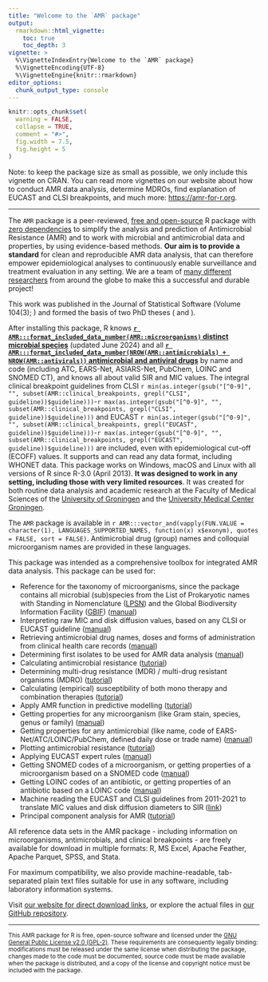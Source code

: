 ```yaml
---
title: "Welcome to the `AMR` package"
output: 
  rmarkdown::html_vignette:
    toc: true
    toc_depth: 3
vignette: >
  %\VignetteIndexEntry{Welcome to the `AMR` package}
  %\VignetteEncoding{UTF-8}
  %\VignetteEngine{knitr::rmarkdown}
editor_options: 
  chunk_output_type: console
---
```


```r
knitr::opts_chunk$set(
  warning = FALSE,
  collapse = TRUE,
  comment = "#>",
  fig.width = 7.5,
  fig.height = 5
)
```

Note: to keep the package size as small as possible, we only include this vignette on CRAN. You can read more vignettes on our website about how to conduct AMR data analysis, determine MDROs, find explanation of EUCAST and CLSI breakpoints, and much more: <https://amr-for-r.org>.

----

The `AMR` package is a peer-reviewed, [free and open-source](https://amr-for-r.org/#copyright) R package with [zero dependencies](https://en.wikipedia.org/wiki/Dependency_hell) to simplify the analysis and prediction of Antimicrobial Resistance (AMR) and to work with microbial and antimicrobial data and properties, by using evidence-based methods. **Our aim is to provide a standard** for clean and reproducible AMR data analysis, that can therefore empower epidemiological analyses to continuously enable surveillance and treatment evaluation in any setting. We are a team of [many different researchers](https://amr-for-r.org/authors.html) from around the globe to make this a successful and durable project!

This work was published in the Journal of Statistical Software (Volume 104(3); \doi{10.18637/jss.v104.i03}) and formed the basis of two PhD theses (\doi{10.33612/diss.177417131} and \doi{10.33612/diss.192486375}).

After installing this package, R knows [**`r AMR:::format_included_data_number(AMR::microorganisms)` distinct microbial species**](https://amr-for-r.org/reference/microorganisms.html) (updated June 2024) and all [**`r AMR:::format_included_data_number(NROW(AMR::antimicrobials) + NROW(AMR::antivirals))` antimicrobial and antiviral drugs**](https://amr-for-r.org/reference/antimicrobials.html) by name and code (including ATC, EARS-Net, ASIARS-Net, PubChem, LOINC and SNOMED CT), and knows all about valid SIR and MIC values. The integral clinical breakpoint guidelines from CLSI `r min(as.integer(gsub("[^0-9]", "", subset(AMR::clinical_breakpoints, grepl("CLSI", guideline))$guideline)))`-`r max(as.integer(gsub("[^0-9]", "", subset(AMR::clinical_breakpoints, grepl("CLSI", guideline))$guideline)))` and EUCAST `r min(as.integer(gsub("[^0-9]", "", subset(AMR::clinical_breakpoints, grepl("EUCAST", guideline))$guideline)))`-`r max(as.integer(gsub("[^0-9]", "", subset(AMR::clinical_breakpoints, grepl("EUCAST", guideline))$guideline)))` are included, even with epidemiological cut-off (ECOFF) values. It supports and can read any data format, including WHONET data. This package works on Windows, macOS and Linux with all versions of R since R-3.0 (April 2013). **It was designed to work in any setting, including those with very limited resources**. It was created for both routine data analysis and academic research at the Faculty of Medical Sciences of the [University of Groningen](https://www.rug.nl) and the [University Medical Center Groningen](https://www.umcg.nl).

The `AMR` package is available in `r AMR:::vector_and(vapply(FUN.VALUE = character(1), LANGUAGES_SUPPORTED_NAMES, function(x) x$exonym), quotes = FALSE, sort = FALSE)`. Antimicrobial drug (group) names and colloquial microorganism names are provided in these languages.

This package was intended as a comprehensive toolbox for integrated AMR data analysis. This package can be used for:

  * Reference for the taxonomy of microorganisms, since the package contains all microbial (sub)species from the List of Prokaryotic names with Standing in Nomenclature ([LPSN]((https://lpsn.dsmz.de))) and the Global Biodiversity Information Facility ([GBIF](https://www.gbif.org)) ([manual](https://amr-for-r.org/reference/mo_property.html))
  * Interpreting raw MIC and disk diffusion values, based on any CLSI or EUCAST guideline ([manual](https://amr-for-r.org/reference/as.sir.html))
  * Retrieving antimicrobial drug names, doses and forms of administration from clinical health care records ([manual](https://amr-for-r.org/reference/ab_from_text.html))
  * Determining first isolates to be used for AMR data analysis ([manual](https://amr-for-r.org/reference/first_isolate.html))
  * Calculating antimicrobial resistance ([tutorial](https://amr-for-r.org/articles/AMR.html))
  * Determining multi-drug resistance (MDR) / multi-drug resistant organisms (MDRO) ([tutorial](https://amr-for-r.org/articles/MDR.html))
  * Calculating (empirical) susceptibility of both mono therapy and combination therapies ([tutorial](https://amr-for-r.org/articles/AMR.html))
  * Apply AMR function in predictive modelling ([tutorial](https://amr-for-r.org/articles/AMR_with_tidymodels.html))
  * Getting properties for any microorganism (like Gram stain, species, genus or family) ([manual](https://amr-for-r.org/reference/mo_property.html))
  * Getting properties for any antimicrobial (like name, code of EARS-Net/ATC/LOINC/PubChem, defined daily dose or trade name) ([manual](https://amr-for-r.org/reference/ab_property.html))
  * Plotting antimicrobial resistance ([tutorial](https://amr-for-r.org/articles/AMR.html))
  * Applying EUCAST expert rules ([manual](https://amr-for-r.org/reference/eucast_rules.html))
  * Getting SNOMED codes of a microorganism, or getting properties of a microorganism based on a SNOMED code ([manual](https://amr-for-r.org/reference/mo_property.html))
  * Getting LOINC codes of an antibiotic, or getting properties of an antibiotic based on a LOINC code ([manual](https://amr-for-r.org/reference/ab_property.html))
  * Machine reading the EUCAST and CLSI guidelines from 2011-2021 to translate MIC values and disk diffusion diameters to SIR ([link](https://amr-for-r.org/articles/datasets.html))
  * Principal component analysis for AMR ([tutorial](https://amr-for-r.org/articles/PCA.html))
  
All reference data sets in the AMR package - including information on microorganisms, antimicrobials, and clinical breakpoints - are freely available for download in multiple formats: R, MS Excel, Apache Feather, Apache Parquet, SPSS, and Stata.

For maximum compatibility, we also provide machine-readable, tab-separated plain text files suitable for use in any software, including laboratory information systems.

Visit [our website for direct download links](https://amr-for-r.org/articles/datasets.html), or explore the actual files in [our GitHub repository](https://github.com/msberends/AMR/tree/main/data-raw/datasets).

----

<small>
This AMR package for R is free, open-source software and licensed under the [GNU General Public License v2.0 (GPL-2)](https://amr-for-r.org/LICENSE-text.html). These requirements are consequently legally binding: modifications must be released under the same license when distributing the package, changes made to the code must be documented, source code must be made available when the package is distributed, and a copy of the license and copyright notice must be included with the package.
</small>
